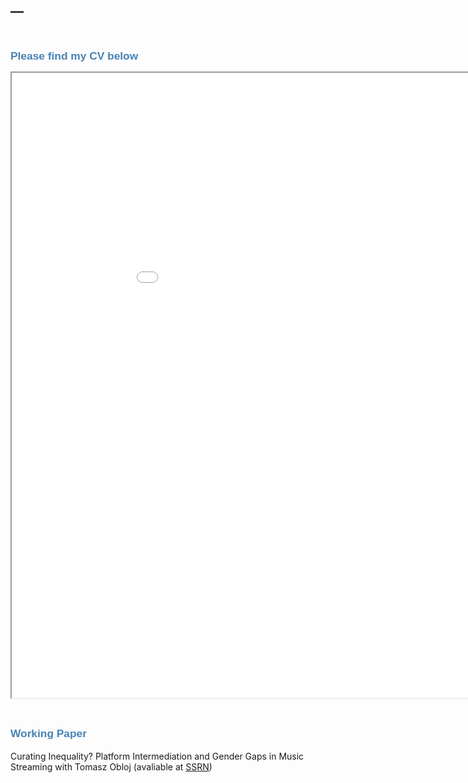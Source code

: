 ---
---

<link rel="stylesheet" href="style.css" type="text/css">

&nbsp;

**<span style="color:#4682b4; font-size: 13pt; font-family:'Arial'">Please find my CV below <span>**

<iframe width="1000" height="1000" src="files/cv/Joanna_Li_CV_202506.pdf"></iframe>

&nbsp;

**<span style="color:#4682b4; font-size: 13pt; font-family:'Arial'">Working Paper <span>**
<p style="color:#778899; font-size: 13pt; font-family:'Arial'"> Curating Inequality? Platform Intermediation and Gender Gaps in Music Streaming with Tomasz Obloj (avaliable at [SSRN](https://papers.ssrn.com/sol3/papers.cfm?abstract_id=5353383))